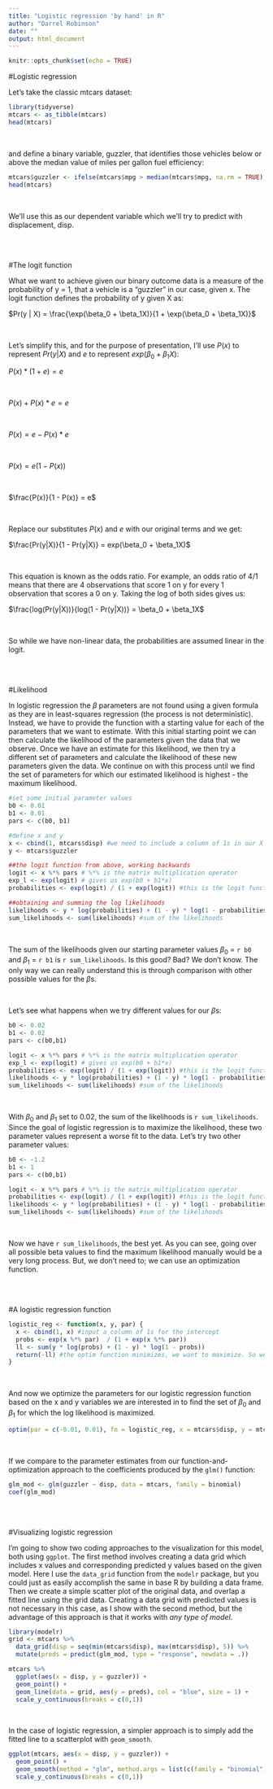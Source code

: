 ```yaml
---
title: "Logistic regression 'by hand' in R"
author: "Darrel Robinson"
date: ""
output: html_document
---
```


```r
knitr::opts_chunk$set(echo = TRUE)
```


#Logistic regression

Let's take the classic mtcars dataset:


```r
library(tidyverse)
mtcars <- as_tibble(mtcars)
head(mtcars)
```

<br>

and define a binary variable, guzzler, that identifies those vehicles below or above the median value of miles per gallon fuel efficiency:



```r
mtcars$guzzler <- ifelse(mtcars$mpg > median(mtcars$mpg, na.rm = TRUE), 0, 1)
head(mtcars)
```

<br>

We'll use this as our dependent variable which we'll try to predict with displacement, disp.  

<br>
<br>

#The logit function

What we want to achieve given our binary outcome data is a measure of the probability of y = 1, that a vehicle is a "guzzler" in our case, given x.  The logit function defines the probability of y given X as:


$Pr(y | X) = \frac{\exp(\beta_0 + \beta_1X)}{1 + \exp(\beta_0 + \beta_1X)}$

<br>

Let's simplify this, and for the purpose of presentation, I'll use $P(x)$ to represent $Pr(y | X)$ and $e$ to represent $exp(\beta_0 + \beta_1X)$:



$P(x) * (1 + e) = e$

<br>

$P(x) + P(x)*e = e$

<br>

$P(x) = e - P(x)*e$

<br>

$P(x) = e(1 - P(x))$

<br>

$\frac{P(x)}{1 - P(x)} = e$

<br>

Replace our substitutes $P(x)$ and $e$ with our original terms and we get:



$\frac{Pr(y|X)}{1 - Pr(y|X)} = exp(\beta_0 + \beta_1X)$

<br>

This equation is known as the odds ratio.  For example, an odds ratio of 4/1 means that there are 4 observations that score 1 on y for every 1 observation that scores a 0 on y.  Taking the log of both sides gives us:

$\frac{log(Pr(y|X))}{log(1 - Pr(y|X))} = \beta_0 + \beta_1X$

<br>

So while we have non-linear data, the probabilities are assumed linear in the logit. 

<br>
<br>

#Likelihood

In logistic regression the $\beta$ parameters are not found using a given formula as they are in least-squares regression (the process is not deterministic).  Instead, we have to provide the function with a starting value for each of the parameters that we want to estimate.  With this initial starting point we can then calculate the likelihood of the parameters given the data that we observe.  Once we have an estimate for this likelihood, we then try a different set of parameters and calculate the likelihood of these new parameters given the data.  We continue on with this process until we find the set of parameters for which our estimated likelihood is highest - the maximum likelihood.  


```r
#set some initial parameter values
b0 <- 0.01
b1 <- 0.01
pars <- c(b0, b1)

#define x and y
x <- cbind(1, mtcars$disp) #we need to include a column of 1s in our X matrix to represent the intercept
y <- mtcars$guzzler

##the logit function from above, working backwards 
logit <- x %*% pars # %*% is the matrix multiplication operator
exp_l <- exp(logit) # gives us exp(b0 + b1*x)
probabilities <- exp(logit) / (1 + exp(logit)) #this is the logit function shown above

##obtaining and summing the log likelihoods
likelihoods <- y * log(probabilities) + (1 - y) * log(1 - probabilities) #the likelihoods
sum_likelihoods <- sum(likelihoods) #sum of the likelihoods
```

<br>

The sum of the likelihoods given our starting parameter values $\beta_0$ = ```r b0``` and $\beta_1$ = ```r b1``` is ```r sum_likelihoods```.  Is this good? Bad?  We don't know.  The only way we can really understand this is through comparison with other possible values for the $\beta$s.  

<br>

Let's see what happens when we try different values for our $\beta$s:


```r
b0 <- 0.02
b1 <- 0.02
pars <- c(b0,b1)

logit <- x %*% pars # %*% is the matrix multiplication operator
exp_l <- exp(logit) # gives us exp(b0 + b1*x)
probabilities <- exp(logit) / (1 + exp(logit)) #this is the logit function shown above
likelihoods <- y * log(probabilities) + (1 - y) * log(1 - probabilities) #the likelihoods
sum_likelihoods <- sum(likelihoods) #sum of the likelihoods
```

<br>

With $\beta_0$ and $\beta_1$ set to 0.02, the sum of the likelihoods is ```r sum_likelihoods```.  Since the goal of logistic regression is to maximize the likelihood, these two parameter values represent a worse fit to the data.  Let's try two other parameter values:


```r
b0 <- -1.2
b1 <- 1
pars <- c(b0,b1)

logit <- x %*% pars # %*% is the matrix multiplication operator
probabilities <- exp(logit) / (1 + exp(logit)) #this is the logit function shown above
likelihoods <- y * log(probabilities) + (1 - y) * log(1 - probabilities) #the likelihoods
sum_likelihoods <- sum(likelihoods) #sum of the likelihoods
```

<br>

Now we have ```r sum_likelihoods```, the best yet.  As you can see, going over all possible beta values to find the maximum likelihood manually would be a very long process.  But, we don't need to; we can use an optimization function.  


<br>
<br>


#A logistic regression function

```r
logistic_reg <- function(x, y, par) {
  x <- cbind(1, x) #input a column of 1s for the intercept
  probs <- exp(x %*% par)  / (1 + exp(x %*% par))
  ll <- sum(y * log(probs) + (1 - y) * log(1 - probs))
  return(-ll) #the optim function minimizes, we want to maximize. So we set our output to -ll.
}
```

<br>

And now we optimize the parameters for our logistic regression function based on the x and y variables we are interested in to find the set of $\beta_0$ and $\beta_1$ for which the log likelihood is maximized.


```r
optim(par = c(-0.01, 0.01), fn = logistic_reg, x = mtcars$disp, y = mtcars$guzzler)
```

<br>

If we compare to the parameter estimates from our function-and-optimization approach to the coefficients produced by the ```glm()``` function:


```r
glm_mod <- glm(guzzler ~ disp, data = mtcars, family = binomial)
coef(glm_mod)
```

<br> 
<br>

#Visualizing logistic regression

I'm going to show two coding approaches to the visualization for this model, both using ```ggplot```.  The first method involves creating a data grid which includes x values and corresponding predicted y values based on the given model.  Here I use the ```data_grid``` function from the ```modelr``` package, but you could just as easily accomplish the same in base R by building a data frame.  Then we create a simple scatter plot of the original data, and overlap a fitted line using the grid data.  Creating a data grid with predicted values is not necessary in this case, as I show with the second method, but the advantage of this approach is that it works with *any type of model*.  


```r
library(modelr)
grid <- mtcars %>%
  data_grid(disp = seq(min(mtcars$disp), max(mtcars$disp), 5)) %>%
  mutate(preds = predict(glm_mod, type = "response", newdata = .))

mtcars %>%
  ggplot(aes(x = disp, y = guzzler)) + 
  geom_point() + 
  geom_line(data = grid, aes(y = preds), col = "blue", size = 1) + 
  scale_y_continuous(breaks = c(0,1))
```

<br>

In the case of logistic regression, a simpler approach is to simply add the fitted line to a scatterplot with ```geom_smooth```.  


```r
ggplot(mtcars, aes(x = disp, y = guzzler)) + 
  geom_point() + 
  geom_smooth(method = "glm", method.args = list(c(family = "binomial")), se = F) + 
  scale_y_continuous(breaks = c(0,1))
```


